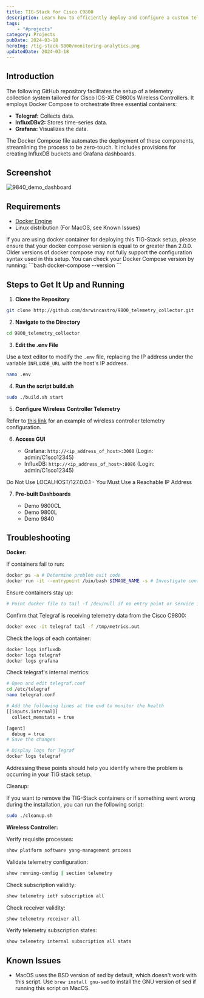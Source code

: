 ```yaml
---
title: TIG-Stack for Cisco C9800
description: Learn how to efficiently deploy and configure a custom telemetry collection system designed specifically for Cisco IOS-XE C9800s in this insightful blog. Utilizing Docker Compose, we guide you through the seamless orchestration of three crucial containers; Telegraf, InfluxDBv2, and Grafana.
tags:
	- "#projects"
category: Projects
pubDate: 2024-03-18
heroImg: /tig-stack-9800/monitoring-analytics.png
updatedDate: 2024-03-18
---
```



## Introduction

The following GitHub repository facilitates the setup of a telemetry collection system tailored for Cisco IOS-XE C9800s Wireless Controllers. It employs Docker Compose to orchestrate three essential containers:

- **Telegraf:** Collects data.
- **InfluxDBv2:** Stores time-series data.
- **Grafana:** Visualizes the data.

The Docker Compose file automates the deployment of these components, streamlining the process to be zero-touch. It includes provisions for creating InfluxDB buckets and Grafana dashboards.

## Screenshot
![9840_demo_dashboard](/tig-stack-9800/9840-Demo-Dasboard.png)

## Requirements

- <a href="https://docs.docker.com/engine/install/ubuntu/" target="_blank">Docker Engine</a>
- Linux distribution (For MacOS, see Known Issues)


<Important>
If you are using docker container for deploying this TIG-Stack setup, please ensure that your docker compose version is equal to or greater than 2.0.0. Older versions of docker compose may not fully support the configuration syntax used in this setup.
You can check your Docker Compose version by running:
```bash
docker-compose --version
```
</Important>


## Steps to Get It Up and Running

1. **Clone the Repository**

```bash
git clone http://github.com/darwincastro/9800_telemetry_collector.git
```

2. **Navigate to the Directory**

```bash
cd 9800_telemetry_collector
```

3. **Edit the .env File**

Use a text editor to modify the `.env` file, replacing the IP address under the variable `INFLUXDB_URL` with the host's IP address.

```bash
nano .env
```

4. **Run the script build.sh**

```bash
sudo ./build.sh start
```

5. **Configure Wireless Controller Telemetry**

Refer to <a href="https://github.com/darwincastro/9800_telemetry_collector/blob/master/examples/" target="_blank">this link</a> for an example of wireless controller telemetry configuration.

6. **Access GUI**

   - Grafana: `http://<ip_address_of_host>:3000` (Login: admin/C1sco12345)
   - InfluxDB: `http://<ip_address_of_host>:8086` (Login: admin/C1sco12345)

<Note>
Do Not Use LOCALHOST/127.0.0.1 - You Must Use a Reachable IP Address
</Note>

7. **Pre-built Dashboards**

   - Demo 9800CL
   - Demo 9800L
   - Demo 9840

## Troubleshooting

**Docker:**

If containers fail to run:

```bash
docker ps -a # Determine problem exit code
docker run -it --entrypoint /bin/bash $IMAGE_NAME -s # Investigate container
```

Ensure containers stay up:

```bash
# Point docker file to tail -f /dev/null if no entry point or service is running
```
Confirm that Telegraf is receiving telemetry data from the Cisco C9800:

```bash
docker exec -it telegraf tail -f /tmp/metrics.out
```

Check the logs of each container:

```bash
docker logs influxdb
docker logs telegraf
docker logs grafana
```

Check telegraf's internal metrics:

```bash
# Open and edit telegraf.conf
cd /etc/telegraf
nano telegraf.conf

# Add the following lines at the end to monitor the health
[[inputs.internal]]
  collect_memstats = true

[agent]
  debug = true
# Save the changes

# Display logs for Tegraf
docker logs telegraf
```

<Note>
Addressing these points should help you identify where the problem is occurring in your TIG stack setup.
</Note>

Cleanup:

If you want to remove the TIG-Stack containers or if something went wrong during the installation, you can run the following script:

```bash
sudo ./cleanup.sh
```

**Wireless Controller:**

Verify requisite processes:

```bash
show platform software yang-management process
```

Validate telemetry configuration:

```bash
show running-config | section telemetry
```

Check subscription validity:

```bash
show telemetry ietf subscription all
```

Check receiver validity:

```bash
show telemetry receiver all
```

Verify telemetry subscription states:

```bash
show telemetry internal subscription all stats
```

## Known Issues

- MacOS uses the BSD version of sed by default, which doesn't work with this script. Use `brew install gnu-sed` to install the GNU version of sed if running this script on MacOS.
